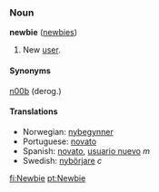 ===Noun===
'''newbie''' ([[newbies]])

#New [[user]].

====Synonyms====

[[n00b]] (derog.)

====Translations====
*Norwegian: [[nybegynner]]
*Portuguese: [[novato]]
*Spanish: [[novato]], [[usuario nuevo]] ''m''
*Swedish: [[nybörjare]] ''c''

[[fi:Newbie]]
[[pt:Newbie]]
